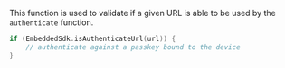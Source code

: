 This function is used to validate if a given URL is able to be used by the `authenticate` function.

```kotlin
if (EmbeddedSdk.isAuthenticateUrl(url)) {
    // authenticate against a passkey bound to the device
}
```
